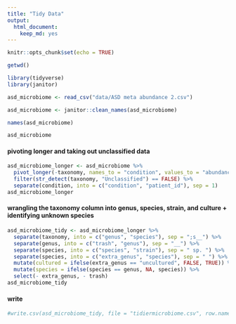 ```yaml
---
title: "Tidy Data"
output: 
  html_document: 
    keep_md: yes
---
```


```r
knitr::opts_chunk$set(echo = TRUE)
```


```r
getwd()
```

```r
library(tidyverse)
library(janitor)
```


```r
asd_microbiome <- read_csv("data/ASD meta abundance 2.csv")
```

```r
asd_microbiome <- janitor::clean_names(asd_microbiome)
```


```r
names(asd_microbiome)
```
```r
asd_microbiome
```


#### pivoting longer and taking out unclassified data
```r
asd_microbiome_longer <- asd_microbiome %>% 
  pivot_longer(-taxonomy, names_to = "condition", values_to = "abundance")%>% 
  filter(str_detect(taxonomy, "Unclassified") == FALSE) %>% 
  separate(condition, into = c("condition", "patient_id"), sep = 1)
asd_microbiome_longer
```


#### wrangling the taxonomy column into genus, species, strain, and culture + identifying unknown species
```r
asd_microbiome_tidy <- asd_microbiome_longer %>% 
  separate(taxonomy, into = c("genus", "species"), sep = ";s__") %>% 
  separate(genus, into = c("trash", "genus"), sep = "__") %>% 
  separate(species, into = c("species", "strain"), sep = " sp. ") %>%
  separate(species, into = c("extra_genus", "species"), sep = " ") %>% 
  mutate(cultured = ifelse(extra_genus == "uncultured", FALSE, TRUE)) %>% 
  mutate(species = ifelse(species == genus, NA, species)) %>% 
  select(- extra_genus, - trash)
asd_microbiome_tidy
```



#### write
```r
#write.csv(asd_microbiome_tidy, file = "tidiermicrobiome.csv", row.names = FALSE)
```

